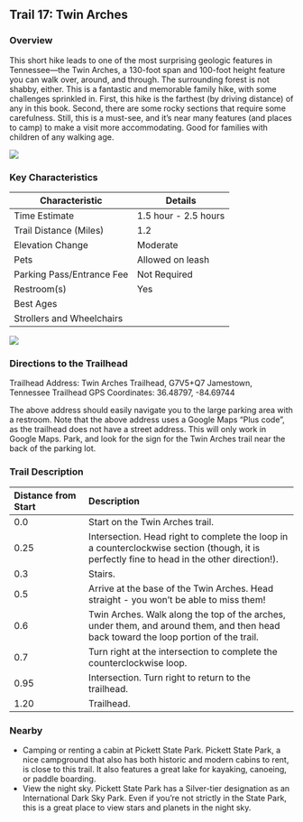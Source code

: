 ## Trail 17: Twin Arches

### Overview

This short hike leads to one of the most surprising geologic features in Tennessee---the Twin Arches, a 130-foot span and 100-foot height feature you can walk over, around, and through. The surrounding forest is not shabby, either. This is a fantastic and memorable family hike, with some challenges sprinkled in. First, this hike is the farthest (by driving distance) of any in this book. Second, there are some rocky sections that require some carefulness. Still, this is a must-see, and it's near many features (and places to camp) to make a visit more accommodating. Good for families with children of any walking age.

![](img/trail-17-figure-01.jpg)

### Key Characteristics

| **Characteristic**     | **Details**         |
|-------------------------|---------------------|
| Time Estimate          | 1.5 hour - 2.5 hours           |
| Trail Distance (Miles) | 1.2                 |
| Elevation Change       | Moderate          |
| Pets                   | Allowed on leash         |
| Parking Pass/Entrance Fee | Not Required         |
| Restroom(s)            | Yes      |
| Best Ages              |                     |
| Strollers and Wheelchairs |                             |

![](maps/trail-17-map.jpeg)

### Directions to the Trailhead

Trailhead Address: Twin Arches Trailhead, G7V5+Q7 Jamestown, Tennessee Trailhead GPS Coordinates: 36.48797, -84.69744

The above address should easily navigate you to the large parking area with a restroom. Note that the above address uses a Google Maps "Plus code", as the trailhead does not have a street address. This will only work in Google Maps. Park, and look for the sign for the Twin Arches trail near the back of the parking lot.

### Trail Description

| Distance from Start | Description                                                                                                                                 |
|:------------|:-----------------------------------|
| 0.0                 | Start on the Twin Arches trail.                                                                                                             |
| 0.25                | Intersection. Head right to complete the loop in a counterclockwise section (though, it is perfectly fine to head in the other direction!). |
| 0.3                 | Stairs.                                                                                                                                     |
| 0.5                 | Arrive at the base of the Twin Arches. Head straight - you won't be able to miss them!                                                      |
| 0.6                 | Twin Arches. Walk along the top of the arches, under them, and around them, and then head back toward the loop portion of the trail.        |
| 0.7                 | Turn right at the intersection to complete the counterclockwise loop.                                                                       |
| 0.95                | Intersection. Turn right to return to the trailhead.                                                                                        |
| 1.20                | Trailhead.                                                                                                                                  |

### Nearby

-   Camping or renting a cabin at Pickett State Park. Pickett State Park, a nice campground that also has both historic and modern cabins to rent, is close to this trail. It also features a great lake for kayaking, canoeing, or paddle boarding.
-   View the night sky. Pickett State Park has a Silver-tier designation as an International Dark Sky Park. Even if you're not strictly in the State Park, this is a great place to view stars and planets in the night sky.
